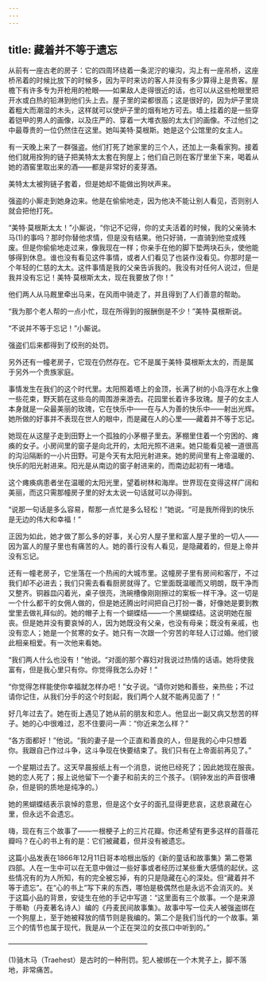 ```yaml
---
---
---
```

title: 藏着并不等于遗忘
---






从前有一座古老的房子：它的四周环绕着一条泥泞的壕沟，沟上有一座吊桥，这座桥吊着的时候比放下的时候多，因为平时来访的客人并没有多少算得上是贵客。屋檐下有许多专为开枪用的枪眼——如果敌人走得很近的话，也可以从这些枪眼里把开水或白热的铅淋到他们头上去。屋子里的梁都很高；这是很好的，因为炉子里烧着粗大而潮湿的木头，这样就可以使炉子里的烟有地方可去。墙上挂着的是一些穿着铠甲的男人的画像，以及庄严的、穿着一大堆衣服的太太们的画像。不过他们之中最尊贵的一位仍然住在这里。她叫美特·莫根斯。她是这个公馆里的女主人。

有一天晚上来了一群强盗。他们打死了她家里的三个人，还加上一条看家狗。接着他们就用拴狗的链子把美特太太套在狗屋上；他们自己则在客厅里坐下来，喝着从她的酒窖里取出来的酒——都是非常好的麦芽酒。

美特太太被狗链子套着，但是她却不能做出狗吠声来。

强盗的小厮走到她身边来。他是在偷偷地走，因为他决不能让别人看见，否则别人就会把他打死。

“美特·莫根斯太太！”小厮说，“你记不记得，你的丈夫活着的时候，我的父亲骑木马(1)的事吗？那时你替他求情，但是没有结果。他只好骑，一直骑到他变成残废。但是你偷偷地走过来，像我现在一样；你亲手在他的脚下垫两块石头，使他能够得到休息。谁也没有看见这件事情，或者人们看见了也装作没看见。你那时是一个年轻的仁慈的太太。这件事情是我的父亲告诉我的。我没有对任何人说过，但是我并没有忘记！美特·莫根斯太太，现在我要放了你！”

他们两人从马厩里牵出马来，在风雨中骑走了，并且得到了人们善意的帮助。

“我为那个老人帮的一点小忙，现在所得到的报酬倒是不少！”美特·莫根斯说。

“不说并不等于忘记！”小厮说。

强盗们后来都得到了绞刑的处罚。

另外还有一幢老房子，它现在仍然存在。它不是属于美特·莫根斯太太的，而是属于另外一个贵族家庭。

事情发生在我们的这个时代里。太阳照着塔上的金顶，长满了树的小岛浮在水上像一些花束，野天鹅在这些岛的周围游来游去。花园里长着许多玫瑰。屋子的女主人本身就是一朵最美丽的玫瑰，它在快乐中——在与人为善的快乐中——射出光辉。她所做的好事并不表现在世人的眼中，而是藏在人的心里——藏着并不等于忘记。

她现在从这屋子走到田野上一个孤独的小茅棚子里去。茅棚里住着一个穷困的、瘫痪的女子。小房间里的窗子是向北开的，太阳光照不进来。她只能看见被一道很高的沟沿隔断的一小片田野。可是今天有太阳光射进来。她的房间里有上帝温暖的、快乐的阳光射进来。阳光是从南边的窗子射进来的，而南边起初有一堵墙。

这个瘫痪病患者坐在温暖的太阳光里，望着树林和海岸。世界现在变得这样广阔和美丽，而这只需那幢房子里的好太太说一句话就可以办得到。

“说那一句话是多么容易，帮那一点忙是多么轻松！”她说。“可是我所得到的快乐是无边的伟大和幸福！”

正因为如此，她才做了那么多的好事，关心穷人屋子里和富人屋子里的一切人——因为富人的屋子里也有痛苦的人。她的善行没有人看见，是隐藏着的，但是上帝并没有忘记。

还有一幢老房子，它坐落在一个热闹的大城市里。这幢房子里有房间和客厅，不过我们却不必进去；我们只需去看看厨房就得了。它里面既温暖而又明朗，既干净而又整齐。铜器皿闪着光，桌子很亮，洗碗槽像刚刚擦过的案板一样干净。这一切是一个什么都干的女佣人做的，但是她还腾出时间把自己打扮一番，好像她是要到教堂里去做礼拜似的。她的帽子上有一个蝴蝶结——一个黑蝴蝶结。这说明她在服丧。但是她并没有要哀悼的人，因为她既没有父亲，也没有母亲；既没有亲戚，也没有恋人；她是一个贫寒的女子。她只有一次跟一个穷苦的年轻人订过婚。他们彼此相亲相爱。有一次他来看她。

“我们两人什么也没有！”他说。“对面的那个寡妇对我说过热情的话语。她将使我富有，但是我心里只有你。你觉得我怎么办好！”

“你觉得怎样能使你幸福就怎样办吧！”女子说。“请你对她和善些，亲热些；不过请你记住，从我们分手的这个时刻起，我们两个人就不能再见面了！”

好几年过去了。她在街上遇见了她从前的朋友和恋人。他显出一副又病又愁苦的样子。她的心中很难过，忍不住要问一声：“你近来怎么样？”

“各方面都好！”他说。“我的妻子是一个正直和善良的人，但是我的心中只想着你。我跟自己作过斗争，这斗争现在快要结束了。我们只有在上帝面前再见了。”

一个星期过去了。这天早晨报纸上有一个消息，说他已经死了；因此她现在服丧。她的恋人死了；报上说他留下一个妻子和前夫的三个孩子。（铜钟发出的声音很嘈杂，但是铜的质地是纯净的。）

她的黑蝴蝶结表示哀悼的意思，但是这个女子的面孔显得更悲哀，这悲哀藏在心里，但永远不会遗忘。

嗨，现在有三个故事了——一根梗子上的三片花瓣。你还希望有更多这样的苜蓿花瓣吗？在心的书上有的是：它们被藏着，但并没有被遗忘。

这篇小品发表在1866年12月11日哥本哈根出版的《新的童话和故事集》第二卷第四部。人在一生中可以在无意中做过一些好事或者经历过某些重大感情的起伏。这些情况有的为人所知，有的完全被忘掉，有的只是隐藏在心的深处。但“藏着并不等于遗忘”。在“心的书上”写下来的东西，哪怕是极偶然也是永远不会消灭的。关于这篇小品的背景，安徒生在他的手记中写道：“这里面有三个故事。一个是来源于蒂勒（丹麦著名诗人）编的《丹麦民间故事集》。故事中写一位夫人被强盗绑在一个狗屋上，至于她被释放的情节则是我编的。第二个是我们当代的一个故事。第三个的情节也属于现代，我是从一个正在哭泣的女孩口中听到的。”




————————————————————

(1)骑木马（Traehest）是古时的一种刑罚。犯人被绑在一个木凳子上，脚不落地，非常痛苦。